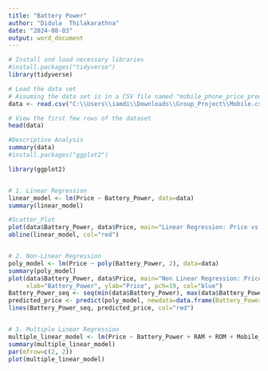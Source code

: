 ---
title: "Battery Power"
author: "Didula  Thilakarathna"
date: "2024-08-03"
output: word_document
---

```{r}
# Install and load necessary libraries
#install.packages("tidyverse")
library(tidyverse)

# Load the data set
# Assuming the data set is in a CSV file named "mobile_phone_price_prediction.csv"
data <- read.csv("C:\\Users\\iamdi\\Downloads\\Group_Project\\Mobile.csv")

# View the first few rows of the dataset
head(data)

#Descriptive Analysis
summary(data)
#install.packages("ggplot2")

library(ggplot2)


# 1. Linear Regression
linear_model <- lm(Price ~ Battery_Power, data=data)
summary(linear_model)

#Scatter_Plot
plot(data$Battery_Power, data$Price, main="Linear Regression: Price vs Battery Power",xlab="Battery Power", ylab="Price", col="blue")
abline(linear_model, col="red")


# 2. Non-Linear Regression
poly_model <- lm(Price ~ poly(Battery_Power, 2), data=data)
summary(poly_model)
plot(data$Battery_Power, data$Price, main="Non Linear Regression: Price vs Battery Power",
     xlab="Battery_Power", ylab="Price", pch=19, col="blue")
Battery_Power_seq <- seq(min(data$Battery_Power), max(data$Battery_Power), length.out=100)
predicted_price <- predict(poly_model, newdata=data.frame(Battery_Power=Battery_Power_seq))
lines(Battery_Power_seq, predicted_price, col="red")


# 3. Multiple Linear Regression
multiple_linear_model <- lm(Price ~ Battery_Power + RAM + ROM + Mobile_Size + Primary_Cam + Selfi_Cam + Ratings, data=data)
summary(multiple_linear_model)
par(mfrow=c(2, 2))
plot(multiple_linear_model)
```

